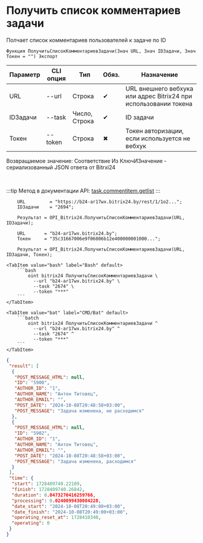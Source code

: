 ﻿---
sidebar_position: 1
---


# Получить список комментариев задачи
 Полчает список комментариев пользователей к задаче по ID



`Функция ПолучитьСписокКомментариевЗадачи(Знач URL, Знач IDЗадачи, Знач Токен = "") Экспорт`

  | Параметр | CLI опция | Тип | Обяз. | Назначение |
  |-|-|-|-|-|
  | URL | --url | Строка | &#x2714; | URL внешнего вебхука или адрес Bitrix24 при использовании токена |
  | IDЗадачи | --task | Число, Строка | &#x2714; | ID задачи |
  | Токен | --token | Строка | &#x2716; | Токен авторизации, если используется не вебхук |

  
  Возвращаемое значение:   Соответствие Из КлючИЗначение - сериализованный JSON ответа от Bitrxi24

<br/>

:::tip
Метод в документации API: [task.commentitem.getlist](https://dev.1c-bitrix.ru/rest_help/tasks/task/commentitem/getlist.php)
:::
<br/>


```bsl title="Пример использования для 1С:Предприятие/OneScript"
    URL         = "https://b24-ar17wx.bitrix24.by/rest/1/1o2...";
    IDЗадачи    = "2694";

    Результат = OPI_Bitrix24.ПолучитьСписокКомментариевЗадачи(URL, IDЗадачи);

    URL       = "b24-ar17wx.bitrix24.by";
    Токен     = "35c31667006e9f06006b12e400000001000...";

    Результат = OPI_Bitrix24.ПолучитьСписокКомментариевЗадачи(URL, IDЗадачи, Токен);
```
    

 <Tabs>
  
    <TabItem value="bash" label="Bash" default>
        ```bash
            oint bitrix24 ПолучитьСписокКомментариевЗадачи \
              --url "b24-ar17wx.bitrix24.by" \
              --task "2674" \
              --token "***"
        ```
    </TabItem>
  
    <TabItem value="bat" label="CMD/Bat" default>
        ```batch
            oint bitrix24 ПолучитьСписокКомментариевЗадачи ^
              --url "b24-ar17wx.bitrix24.by" ^
              --task "2674" ^
              --token "***"
        ```
    </TabItem>
</Tabs>


```json title="Результат"
{
 "result": [
  {
   "POST_MESSAGE_HTML": null,
   "ID": "5900",
   "AUTHOR_ID": "1",
   "AUTHOR_NAME": "Антон Титовец",
   "AUTHOR_EMAIL": "",
   "POST_DATE": "2024-10-08T20:48:58+03:00",
   "POST_MESSAGE": "Задача изменена, не расходимся"
  },
  {
   "POST_MESSAGE_HTML": null,
   "ID": "5902",
   "AUTHOR_ID": "1",
   "AUTHOR_NAME": "Антон Титовец",
   "AUTHOR_EMAIL": "",
   "POST_DATE": "2024-10-08T20:48:58+03:00",
   "POST_MESSAGE": "Задача изменена, расходимся"
  }
 ],
 "time": {
  "start": 1728409740.22109,
  "finish": 1728409740.26842,
  "duration": 0.0473270416259766,
  "processing": 0.0240099430084228,
  "date_start": "2024-10-08T20:49:00+03:00",
  "date_finish": "2024-10-08T20:49:00+03:00",
  "operating_reset_at": 1728410340,
  "operating": 0
 }
}
```
